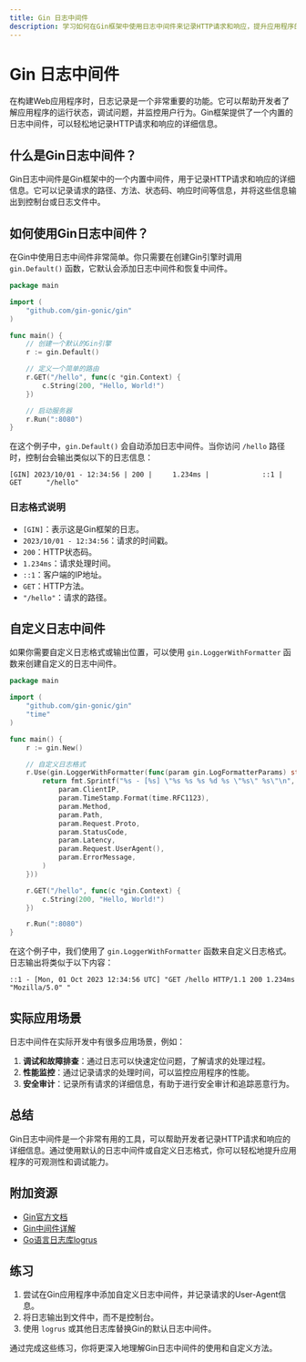 ```yaml
---
title: Gin 日志中间件
description: 学习如何在Gin框架中使用日志中间件来记录HTTP请求和响应，提升应用程序的可观测性和调试能力。
---
```


# Gin 日志中间件

在构建Web应用程序时，日志记录是一个非常重要的功能。它可以帮助开发者了解应用程序的运行状态，调试问题，并监控用户行为。Gin框架提供了一个内置的日志中间件，可以轻松地记录HTTP请求和响应的详细信息。

## 什么是Gin日志中间件？

Gin日志中间件是Gin框架中的一个内置中间件，用于记录HTTP请求和响应的详细信息。它可以记录请求的路径、方法、状态码、响应时间等信息，并将这些信息输出到控制台或日志文件中。

## 如何使用Gin日志中间件？

在Gin中使用日志中间件非常简单。你只需要在创建Gin引擎时调用 `gin.Default()` 函数，它默认会添加日志中间件和恢复中间件。

```go
package main

import (
    "github.com/gin-gonic/gin"
)

func main() {
    // 创建一个默认的Gin引擎
    r := gin.Default()

    // 定义一个简单的路由
    r.GET("/hello", func(c *gin.Context) {
        c.String(200, "Hello, World!")
    })

    // 启动服务器
    r.Run(":8080")
}
```

在这个例子中，`gin.Default()` 会自动添加日志中间件。当你访问 `/hello` 路径时，控制台会输出类似以下的日志信息：

```
[GIN] 2023/10/01 - 12:34:56 | 200 |     1.234ms |             ::1 | GET      "/hello"
```

### 日志格式说明

- `[GIN]`：表示这是Gin框架的日志。
- `2023/10/01 - 12:34:56`：请求的时间戳。
- `200`：HTTP状态码。
- `1.234ms`：请求处理时间。
- `::1`：客户端的IP地址。
- `GET`：HTTP方法。
- `"/hello"`：请求的路径。

## 自定义日志中间件

如果你需要自定义日志格式或输出位置，可以使用 `gin.LoggerWithFormatter` 函数来创建自定义的日志中间件。

```go
package main

import (
    "github.com/gin-gonic/gin"
    "time"
)

func main() {
    r := gin.New()

    // 自定义日志格式
    r.Use(gin.LoggerWithFormatter(func(param gin.LogFormatterParams) string {
        return fmt.Sprintf("%s - [%s] \"%s %s %s %d %s \"%s\" %s\"\n",
            param.ClientIP,
            param.TimeStamp.Format(time.RFC1123),
            param.Method,
            param.Path,
            param.Request.Proto,
            param.StatusCode,
            param.Latency,
            param.Request.UserAgent(),
            param.ErrorMessage,
        )
    }))

    r.GET("/hello", func(c *gin.Context) {
        c.String(200, "Hello, World!")
    })

    r.Run(":8080")
}
```

在这个例子中，我们使用了 `gin.LoggerWithFormatter` 函数来自定义日志格式。日志输出将类似于以下内容：

```
::1 - [Mon, 01 Oct 2023 12:34:56 UTC] "GET /hello HTTP/1.1 200 1.234ms "Mozilla/5.0" "
```

## 实际应用场景

日志中间件在实际开发中有很多应用场景，例如：

1. **调试和故障排查**：通过日志可以快速定位问题，了解请求的处理过程。
2. **性能监控**：通过记录请求的处理时间，可以监控应用程序的性能。
3. **安全审计**：记录所有请求的详细信息，有助于进行安全审计和追踪恶意行为。

## 总结

Gin日志中间件是一个非常有用的工具，可以帮助开发者记录HTTP请求和响应的详细信息。通过使用默认的日志中间件或自定义日志格式，你可以轻松地提升应用程序的可观测性和调试能力。

## 附加资源

- [Gin官方文档](https://gin-gonic.com/docs/)
- [Gin中间件详解](https://gin-gonic.com/docs/middleware/)
- [Go语言日志库logrus](https://github.com/sirupsen/logrus)

## 练习

1. 尝试在Gin应用程序中添加自定义日志中间件，并记录请求的User-Agent信息。
2. 将日志输出到文件中，而不是控制台。
3. 使用 `logrus` 或其他日志库替换Gin的默认日志中间件。

通过完成这些练习，你将更深入地理解Gin日志中间件的使用和自定义方法。